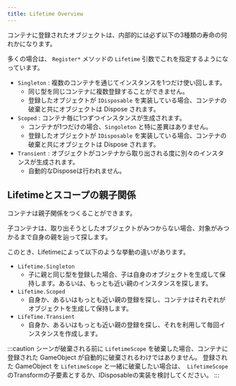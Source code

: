 ```yaml
---
title: Lifetime Overview
---
```


コンテナに登録されたオブジェクトは、内部的には必ず以下の3種類の寿命の何れかになります。

多くの場合は、 `Register*` メソッドの `Lifetime` 引数でこれを指定するようになっています。

- `Singleton` : 複数のコンテナを通じてインスタンスを1つだけ使い回します。
  - 同じ型を同じコンテナに複数登録することができません。
  - 登録したオブジェクトが `IDisposable` を実装している場合、コンテナの破棄と共にオブジェクトは Dispose されます。
- `Scoped` : コンテナ毎に1つずつインスタンスが生成されます。
  - コンテナが1つだけの場合、`Singoleton` と特に差異はありません。
  - 登録したオブジェクトが `IDisposable` を実装している場合、コンテナの破棄と共にオブジェクトは Dispose されます。
- `Transient` : オブジェクトがコンテナから取り出される度に別々のインスタンスが生成されます。
  - 自動的なDisposeは行われません。

## Lifetimeとスコープの親子関係

コンテナは親子関係をつくることができます。

子コンテナは、取り出そうとしたオブジェクトがみつからない場合、対象がみつかるまで自身の親を辿って探します。

このとき、Lifetimeによって以下のような挙動の違いがあります。

- `Lifetime.Singleton`
  - 子に親と同じ型を登録した場合、子は自身のオブジェクトを生成して保持します。あるいは、もっとも近い親のインスタンスを探します。
- `Lifetime.Scoped`
  - 自身か、あるいはもっとも近い親の登録を探し、コンテナはそれぞれがオブジェクトを生成して保持します。
- `LifeTime.Transient`
  - 自身か、あるいはもっとも近い親の登録を探し、それを利用して毎回インスタンスを作成します。

:::caution
シーンが破棄される前に `LifetimeScope` を破棄した場合、コンテナに登録された GameObject が自動的に破棄されるわけではありません。
登録された GameObject を `LifetimeScope` と一緒に破棄したい場合は、` LifetimeScope` のTransformの子要素とするか、IDisposableの実装を検討してください。
:::
